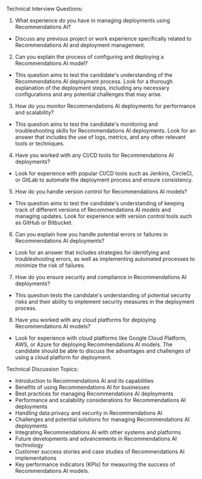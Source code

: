 

Technical Interview Questions:
1. What experience do you have in managing deployments using Recommendations AI?
- Discuss any previous project or work experience specifically related to Recommendations AI and deployment management.

2. Can you explain the process of configuring and deploying a Recommendations AI model?
- This question aims to test the candidate's understanding of the Recommendations AI deployment process. Look for a thorough explanation of the deployment steps, including any necessary configurations and any potential challenges that may arise.

3. How do you monitor Recommendations AI deployments for performance and scalability?
- This question aims to test the candidate's monitoring and troubleshooting skills for Recommendations AI deployments. Look for an answer that includes the use of logs, metrics, and any other relevant tools or techniques.

4. Have you worked with any CI/CD tools for Recommendations AI deployments?
- Look for experience with popular CI/CD tools such as Jenkins, CircleCI, or GitLab to automate the deployment process and ensure consistency.

5. How do you handle version control for Recommendations AI models?
- This question aims to test the candidate's understanding of keeping track of different versions of Recommendations AI models and managing updates. Look for experience with version control tools such as GitHub or Bitbucket.

6. Can you explain how you handle potential errors or failures in Recommendations AI deployments?
- Look for an answer that includes strategies for identifying and troubleshooting errors, as well as implementing automated processes to minimize the risk of failures.

7. How do you ensure security and compliance in Recommendations AI deployments?
- This question tests the candidate's understanding of potential security risks and their ability to implement security measures in the deployment process.

8. Have you worked with any cloud platforms for deploying Recommendations AI models?
- Look for experience with cloud platforms like Google Cloud Platform, AWS, or Azure for deploying Recommendations AI models. The candidate should be able to discuss the advantages and challenges of using a cloud platform for deployment.

Technical Discussion Topics:
- Introduction to Recommendations AI and its capabilities
- Benefits of using Recommendations AI for businesses
- Best practices for managing Recommendations AI deployments
- Performance and scalability considerations for Recommendations AI deployments
- Handling data privacy and security in Recommendations AI
- Challenges and potential solutions for managing Recommendations AI deployments
- Integrating Recommendations AI with other systems and platforms
- Future developments and advancements in Recommendations AI technology
- Customer success stories and case studies of Recommendations AI implementations
- Key performance indicators (KPIs) for measuring the success of Recommendations AI models. 